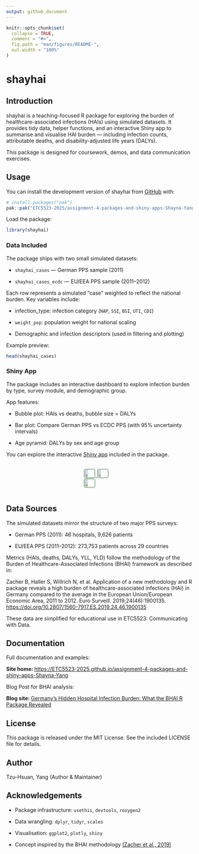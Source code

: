 ```yaml
---
output: github_document
---
```


<!-- README.md is generated from README.Rmd. Please edit that file -->

```r
knitr::opts_chunk$set(
  collapse = TRUE,
  comment = "#>",
  fig.path = "man/figures/README-",
  out.width = "100%"
)
```

# shayhai

<!-- badges: start -->
<!-- badges: end -->

## Introduction

shayhai is a teaching-focused R package for exploring the burden of healthcare-associated infections (HAIs) using simulated datasets. It provides tidy data, helper functions, and an interactive Shiny app to summarise and visualise HAI burden — including infection counts, attributable deaths, and disability-adjusted life years (DALYs).

This package is designed for coursework, demos, and data communication exercises.

## Usage

You can install the development version of shayhai from [GitHub](https://github.com/) with:

``` r
# install.packages("pak")
pak::pak("ETC5523-2025/assignment-4-packages-and-shiny-apps-Shayna-Yang")
```
Load the package:

``` r
library(shayhai)
```

### Data Included

The package ships with two small simulated datasets:

- `shayhai_cases` — German PPS sample (2011)

- `shayhai_cases_ecdc` — EU/EEA PPS sample (2011–2012)

Each row represents a simulated “case” weighted to reflect the national burden.
Key variables include:

- infection_type: infection category (`HAP`, `SSI`, `BSI`, `UTI`, `CDI`)

- `weight_pop`: population weight for national scaling

- Demographic and infection descriptors (used in filtering and plotting)

Example preview:

```r
head(shayhai_cases)
```

### Shiny App

The package includes an interactive dashboard to explore infection burden by type, survey module, and demographic group.

App features:

- Bubble plot: HAIs vs deaths, bubble size = DALYs

- Bar plot: Compare German PPS vs ECDC PPS (with 95% uncertainty intervals)

- Age pyramid: DALYs by sex and age group

You can explore the interactive [Shiny app](https://etc5523-2025.github.io/assignment-4-packages-and-shiny-apps-Shayna-Yang/articles/shayhai.html#using-the-shiny-app) included in the package.

<div style="display: flex; justify-content: center; align-items: flex-start; gap: 1rem; flex-wrap: wrap; margin: 1rem 0;">
  <a href="https://etc5523-2025.github.io/assignment-4-packages-and-shiny-apps-Shayna-Yang/articles/shayhai.html#bubble-plot-dalys-vs-deaths-vs-cases">
    <img src="https://raw.githubusercontent.com/ETC5523-2025/assignment-4-packages-and-shiny-apps-Shayna-Yang/main/man/figures/bubble_example.png" width="30%" style="border:3px solid #AEC3B0; border-radius:6px;">
  </a>
  <a href="https://etc5523-2025.github.io/assignment-4-packages-and-shiny-apps-Shayna-Yang/articles/shayhai.html#bar-plot-with-95-ui">
    <img src="https://raw.githubusercontent.com/ETC5523-2025/assignment-4-packages-and-shiny-apps-Shayna-Yang/main/man/figures/bar_example.png" width="30%" style="border:3px solid #AEC3B0; border-radius:6px;">
  </a>
  <a href="https://etc5523-2025.github.io/assignment-4-packages-and-shiny-apps-Shayna-Yang/articles/shayhai.html#age-pyramid-weighted-dalys-by-gender-and-age-group">
    <img src="https://raw.githubusercontent.com/ETC5523-2025/assignment-4-packages-and-shiny-apps-Shayna-Yang/main/man/figures/agepyramid_example.png" width="30%" style="border:3px solid #AEC3B0; border-radius:6px;">
  </a>
</div>

## Data Sources

The simulated datasets mirror the structure of two major PPS surveys:

- German PPS (2011): 46 hospitals, 9,626 patients

- EU/EEA PPS (2011–2012): 273,753 patients across 29 countries

Metrics (HAIs, deaths, DALYs, YLL, YLD) follow the methodology of the Burden of Healthcare-Associated Infections (BHAI) framework as described in:

Zacher B, Haller S, Willrich N, et al. Application of a new methodology and R package reveals a high burden of healthcare-associated infections (HAI) in Germany compared to the average in the European Union/European Economic Area, 2011 to 2012. Euro Surveill. 2019;24(46):1900135. [https://doi.org/10.2807/1560-7917.ES.2019.24.46.1900135](https://doi.org/10.2807/1560-7917.ES.2019.24.46.1900135)

These data are simplified for educational use in ETC5523: Communicating with Data.

## Documentation

Full documentation and examples:

**Site home: **[https://ETC5523-2025.github.io/assignment-4-packages-and-shiny-apps-Shayna-Yang](https://ETC5523-2025.github.io/assignment-4-packages-and-shiny-apps-Shayna-Yang)

Blog Post for BHAI analysis:

**Blog site: **[Germany’s Hidden Hospital Infection Burden: What the BHAI R Package Revealed](https://etc5523-2025.github.io/assignment-3-creating-a-blog-Shayna-Yang/posts/HAIs%20Burden%20in%20Germany/)

## License

This package is released under the MIT License. 
See the included LICENSE file for details.

## Author

Tzu-Hsuan, Yang (Author & Maintainer)

## Acknowledgements

- Package infrastructure: `usethis`, `devtools`, `roxygen2`

- Data wrangling: `dplyr`, `tidyr`, `scales`

- Visualisation: `ggplot2`, `plotly`, `shiny`

- Concept inspired by the BHAI methodology [(Zacher et al., 2019)](https://doi.org/10.2807/1560-7917.ES.2019.24.46.1900135)
